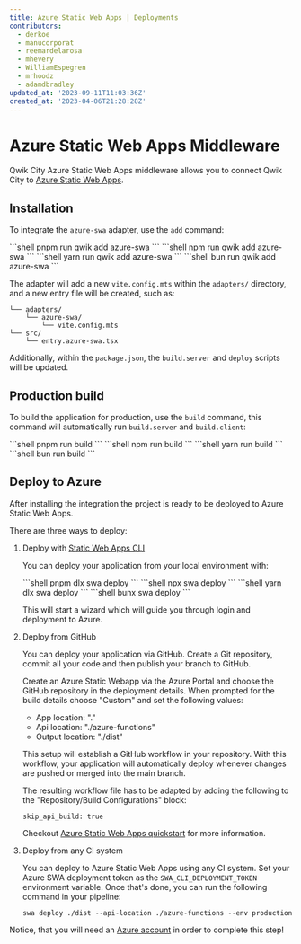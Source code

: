 ```yaml
---
title: Azure Static Web Apps | Deployments
contributors:
  - derkoe
  - manucorporat
  - reemardelarosa
  - mhevery
  - WilliamEspegren
  - mrhoodz
  - adamdbradley
updated_at: '2023-09-11T11:03:36Z'
created_at: '2023-04-06T21:28:28Z'
---
```



# Azure Static Web Apps Middleware

Qwik City Azure Static Web Apps middleware allows you to connect Qwik City to [Azure Static Web Apps](https://learn.microsoft.com/azure/static-web-apps/).

## Installation

To integrate the `azure-swa` adapter, use the `add` command:


<PackageManagerTabs>
<span q:slot="pnpm">
```shell
pnpm run qwik add azure-swa
```
</span>
<span q:slot="npm">
```shell
npm run qwik add azure-swa
```
</span>
<span q:slot="yarn">
```shell
yarn run qwik add azure-swa
```
</span>
<span q:slot="bun">
```shell
bun run qwik add azure-swa
```
</span>
</PackageManagerTabs>

The adapter will add a new `vite.config.mts` within the `adapters/` directory, and a new entry file will be created, such as:

```shell
└── adapters/
    └── azure-swa/
        └── vite.config.mts
└── src/
    └── entry.azure-swa.tsx
```

Additionally, within the `package.json`, the `build.server` and `deploy` scripts will be updated.

## Production build

To build the application for production, use the `build` command, this command will automatically run `build.server` and `build.client`:

<PackageManagerTabs>
<span q:slot="pnpm">
```shell
pnpm run build
```
</span>
<span q:slot="npm">
```shell
npm run build
```
</span>
<span q:slot="yarn">
```shell
yarn run build
```
</span>
<span q:slot="bun">
```shell
bun run build
```
</span>
</PackageManagerTabs>

## Deploy to Azure

After installing the integration the project is ready to be deployed to Azure Static Web Apps.

There are three ways to deploy:

1. Deploy with [Static Web Apps CLI](https://azure.github.io/static-web-apps-cli/)

   You can deploy your application from your local environment with:

   <PackageManagerTabs>
   <span q:slot="pnpm">
   ```shell
   pnpm dlx swa deploy
   ```
   </span>
   <span q:slot="npm">
   ```shell
   npx swa deploy
   ```
   </span>
   <span q:slot="yarn">
   ```shell
   yarn dlx swa deploy
   ```
   </span>
   <span q:slot="bun">
   ```shell
   bunx swa deploy
   ```
   </span>
   </PackageManagerTabs>

   This will start a wizard which will guide you through login and deployment to Azure.

2. Deploy from GitHub

   You can deploy your application via GitHub. Create a Git repository, commit all your code and then publish your branch to GitHub.

   Create an Azure Static Webapp via the Azure Portal and choose the GitHub repository in the deployment details. When prompted for the build details choose "Custom" and set the following values:

   - App location: "."
   - Api location: "./azure-functions"
   - Output location: "./dist"

   This setup will establish a GitHub workflow in your repository. With this workflow, your application will automatically deploy whenever changes are pushed or merged into the main branch.

   The resulting workflow file has to be adapted by adding the following to the "Repository/Build Configurations" block:

   ```text /skip_api_build/#b /true/#c
   skip_api_build: true
   ```

   Checkout [Azure Static Web Apps quickstart](https://learn.microsoft.com/azure/static-web-apps/get-started-portal?pivots=github) for more information.

3. Deploy from any CI system

   You can deploy to Azure Static Web Apps using any CI system. Set your Azure SWA deployment token as the `SWA_CLI_DEPLOYMENT_TOKEN` environment variable. Once that's done, you can run the following command in your pipeline:

   ```shell
   swa deploy ./dist --api-location ./azure-functions --env production
   ```

Notice, that you will need an [Azure account](https://signup.azure.com/) in order to complete this step!
